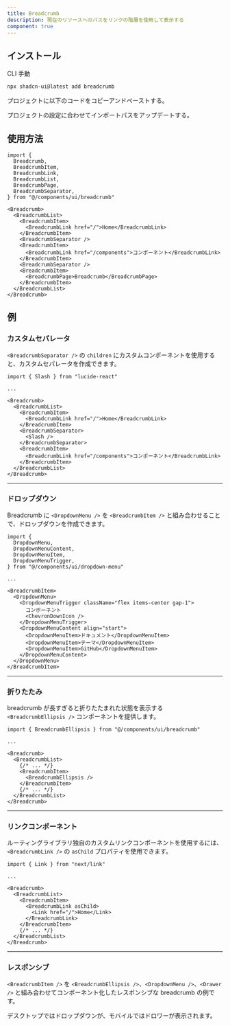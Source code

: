 ```yaml
---
title: Breadcrumb
description: 現在のリソースへのパスをリンクの階層を使用して表示する
component: true
---
```


<ComponentPreview
  name="breadcrumb-demo"
  className="[&_.preview]:p-2"
  description="折りたたみ可能なドロップダウンを持つBreadcrumb。"
/>

## インストール

<Tabs defaultValue="cli">

<TabsList>
  <TabsTrigger value="cli">CLI</TabsTrigger>
  <TabsTrigger value="manual">手動</TabsTrigger>
</TabsList>
<TabsContent value="cli">

```bash
npx shadcn-ui@latest add breadcrumb
```

</TabsContent>

<TabsContent value="manual">

<Steps>

<Step>プロジェクトに以下のコードをコピーアンドペーストする。</Step>

<ComponentSource name="breadcrumb" />

<Step>プロジェクトの設定に合わせてインポートパスをアップデートする。</Step>

</Steps>

</TabsContent>

</Tabs>

## 使用方法

```tsx
import {
  Breadcrumb,
  BreadcrumbItem,
  BreadcrumbLink,
  BreadcrumbList,
  BreadcrumbPage,
  BreadcrumbSeparator,
} from "@/components/ui/breadcrumb"
```

```tsx
<Breadcrumb>
  <BreadcrumbList>
    <BreadcrumbItem>
      <BreadcrumbLink href="/">Home</BreadcrumbLink>
    </BreadcrumbItem>
    <BreadcrumbSeparator />
    <BreadcrumbItem>
      <BreadcrumbLink href="/components">コンポーネント</BreadcrumbLink>
    </BreadcrumbItem>
    <BreadcrumbSeparator />
    <BreadcrumbItem>
      <BreadcrumbPage>Breadcrumb</BreadcrumbPage>
    </BreadcrumbItem>
  </BreadcrumbList>
</Breadcrumb>
```

## 例

### カスタムセパレータ

`<BreadcrumbSeparator />` の `children` にカスタムコンポーネントを使用すると、カスタムセパレータを作成できます。

<ComponentPreview
  name="breadcrumb-separator"
  description="カスタムセパレータを持つBreadcrumb"
/>

```tsx showLineNumbers {1,10-12}
import { Slash } from "lucide-react"

...

<Breadcrumb>
  <BreadcrumbList>
    <BreadcrumbItem>
      <BreadcrumbLink href="/">Home</BreadcrumbLink>
    </BreadcrumbItem>
    <BreadcrumbSeparator>
      <Slash />
    </BreadcrumbSeparator>
    <BreadcrumbItem>
      <BreadcrumbLink href="/components">コンポーネント</BreadcrumbLink>
    </BreadcrumbItem>
  </BreadcrumbList>
</Breadcrumb>
```

---

### ドロップダウン

Breadcrumb に `<DropdownMenu />` を `<BreadcrumbItem />` と組み合わせることで、ドロップダウンを作成できます。

<ComponentPreview
  name="breadcrumb-dropdown"
  className="[&_.preview]:p-2"
  description="ドロップダウンを持つBreadcrumb。"
/>

```tsx showLineNumbers {1-6,11-21}
import {
  DropdownMenu,
  DropdownMenuContent,
  DropdownMenuItem,
  DropdownMenuTrigger,
} from "@/components/ui/dropdown-menu"

...

<BreadcrumbItem>
  <DropdownMenu>
    <DropdownMenuTrigger className="flex items-center gap-1">
      コンポーネント
      <ChevronDownIcon />
    </DropdownMenuTrigger>
    <DropdownMenuContent align="start">
      <DropdownMenuItem>ドキュメント</DropdownMenuItem>
      <DropdownMenuItem>テーマ</DropdownMenuItem>
      <DropdownMenuItem>GitHub</DropdownMenuItem>
    </DropdownMenuContent>
  </DropdownMenu>
</BreadcrumbItem>
```

---

### 折りたたみ

breadcrumb が長すぎると折りたたまれた状態を表示する `<BreadcrumbEllipsis />` コンポーネントを提供します。

<ComponentPreview
  name="breadcrumb-ellipsis"
  className="[&_.preview]:p-2"
  description="折りたたまれた状態を表示するBreadcrumb。"
/>

```tsx showLineNumbers {1,9}
import { BreadcrumbEllipsis } from "@/components/ui/breadcrumb"

...

<Breadcrumb>
  <BreadcrumbList>
    {/* ... */}
    <BreadcrumbItem>
      <BreadcrumbEllipsis />
    </BreadcrumbItem>
    {/* ... */}
  </BreadcrumbList>
</Breadcrumb>
```

---

### リンクコンポーネント

ルーティングライブラリ独自のカスタムリンクコンポーネントを使用するには、`<BreadcrumbLink />` の `asChild` プロパティを使用できます。

<ComponentPreview
  name="breadcrumb-link"
  description="カスタムリンクコンポーネントを持つBreadcrumb"
/>

```tsx showLineNumbers {1,8-10}
import { Link } from "next/link"

...

<Breadcrumb>
  <BreadcrumbList>
    <BreadcrumbItem>
      <BreadcrumbLink asChild>
        <Link href="/">Home</Link>
      </BreadcrumbLink>
    </BreadcrumbItem>
    {/* ... */}
  </BreadcrumbList>
</Breadcrumb>
```

---

### レスポンシブ

`<BreadcrumbItem />` を `<BreadcrumbEllipsis />`、`<DropdownMenu />`、`<Drawer />` と組み合わせてコンポーネント化したレスポンシブな breadcrumb の例です。

デスクトップではドロップダウンが、モバイルではドロワーが表示されます。

<ComponentPreview
  name="breadcrumb-responsive"
  className="[&_.preview]:p-2"
  description="レスポンシブなBreadcrumb。デスクトップではドロップダウンが表示され、モバイルではドロワーが表示されます。"
/>